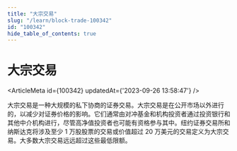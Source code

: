 ```yaml
---
title: "大宗交易"
slug: "/learn/block-trade-100342"
id: "100342"
hide_table_of_contents: true
---
```



# 大宗交易

<ArticleMeta id={100342} updatedAt={'2023-09-26 13:58:47'} />
<div className='border-solid border-b border-t-0 my-4 border-[var(--ifm-color-gray-300)]' />

大宗交易是一种大规模的私下协商的证券交易。大宗交易是在公开市场以外进行的，以减少对证券价格的影响。它们通常由对冲基金和机构投资者通过投资银行和其他中介机构进行，尽管高净值投资者也可能有资格参与其中。纽约证券交易所和纳斯达克将涉及至少 1 万股股票的交易或价值超过 20 万美元的交易定义为大宗交易。大多数大宗交易远远超过这些最低限额。
